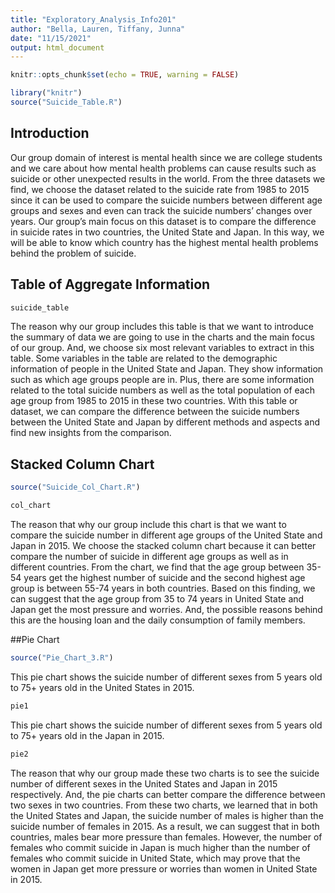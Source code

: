 ```yaml
---
title: "Exploratory_Analysis_Info201"
author: "Bella, Lauren, Tiffany, Junna"
date: "11/15/2021"
output: html_document
---
```


```r
knitr::opts_chunk$set(echo = TRUE, warning = FALSE)
```

```r
library("knitr")
source("Suicide_Table.R")
```

## Introduction
Our group domain of interest is mental health since we are college students and we care about how mental health problems can cause results such as suicide or other unexpected results in the world. From the three datasets we find, we choose the dataset related to the suicide rate from 1985 to 2015 since it can be used to compare the suicide numbers between different age groups and sexes and even can track the suicide numbers' changes over years.
Our group's main focus on this dataset is to compare the difference in suicide rates in two countries, the United State and Japan. In this way, we will be able to know which country has the highest mental health problems behind the problem of suicide. 


## Table of Aggregate Information
```r
suicide_table
```

The reason why our group includes this table is that we want to introduce the 
summary of data we are going to use in the charts and the main focus of our group.
And, we choose six most relevant variables to extract in this table. Some variables 
in the table are related to the demographic information of people in the United State 
and Japan. They show information such as which age groups people are in. Plus, there
are some information related to the total suicide numbers as well as the total population of 
each age group from 1985 to 2015 in these two countries. With this table or dataset, we 
can compare the difference between the suicide numbers between the United State 
and Japan by different methods and aspects and find new insights from the comparison.



## Stacked Column Chart
```r
source("Suicide_Col_Chart.R")
```

```r
col_chart
```

The reason that why our group include this chart is that we want to compare the
suicide number in different age groups of the United State and Japan in 2015. We 
choose the stacked column chart because it can better compare the number of 
suicide in different age groups as well as in different countries.
From the chart, we find that the age group between 35-54 years get the highest
number of suicide and the second highest age group is between 55-74 years in both
countries. Based on this finding, we can suggest that the age group from 35 to 74 
years in United State and Japan get the most pressure and worries. And, the possible 
reasons behind this are the housing loan and the daily consumption of family members.



##Pie Chart
```r
source("Pie_Chart_3.R")
```

This pie chart shows the suicide number of different sexes from 5 years old to 75+ years old in the United States in 2015.

```r
pie1
```

This pie chart shows the suicide number of different sexes from 5 years old to 75+ years old in the Japan in 2015.

```r
pie2
```

The reason that why our group made these two charts is to see the suicide number 
of different sexes in the United States and Japan in 2015 respectively. And, the
pie charts can better compare the difference between two sexes in two countries.
From these two charts, we learned that in both the United States and Japan, the 
suicide number of males is higher than the suicide number of females in 2015. As a 
result, we can suggest that in both countries, males bear more pressure than females.
However, the number of females who commit suicide in Japan is much higher than the number of 
females who commit suicide in United State, which may prove that the women in 
Japan get more pressure or worries than women in United State in 2015. 


